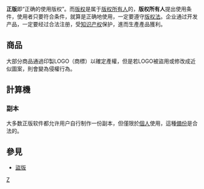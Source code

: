 {{Unreferenced|time=2013-01-28T19:38:20+00:00 }}
'''正版'''即“正确的使用版权”。而[[版权|版权]]是属于[[版权所有人|版权所有人]]的，'''版权所有人'''提出使用条件，使用者只要符合条件，就算是正确地使用，一定要遵守[[版权法|版权法]]。企业通过开发产品，一定要经过合法注册，受[[知识产权|知识产权]]保护，進而生產產品獲利。

== 商品 ==
大部分商品通過印製LOGO（商標）以確定產權，但是若LOGO被盜用或修改成近似圖案，則會變為侵權行為。

== 計算機 ==
=== 副本 ===
大多数正版软件都允许用户自行制作一份副本，但僅限於[[個人|個人]]使用，這種[[備份|備份]]是合法的。

==參見==
*[[盜版|盜版]]

[[category:版权|Z]]